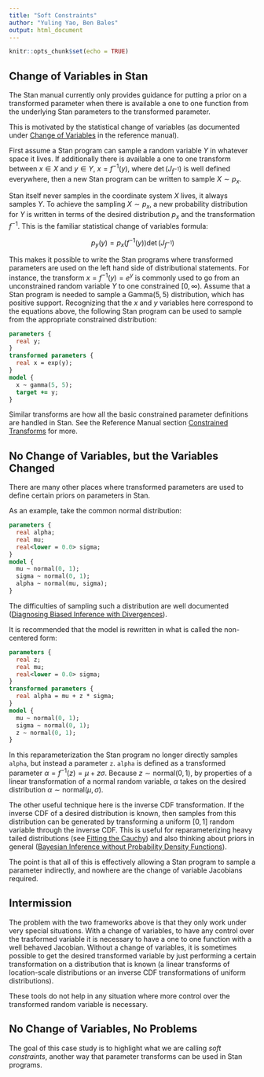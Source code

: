 ```yaml
---
title: "Soft Constraints"
author: "Yuling Yao, Ben Bales"
output: html_document
---
```


```r
knitr::opts_chunk$set(echo = TRUE)
```

## Change of Variables in Stan

The Stan manual currently only provides guidance for putting a prior on a transformed parameter when there is available a one to one function from the underlying Stan parameters to the transformed parameter.

This is motivated by the statistical change of variables (as documented under [Change of Variables](https://mc-stan.org/docs/2_24/reference-manual/change-of-variables-section.html) in the reference manual).

First assume a Stan program can sample a random variable $Y$ in whatever space it lives. If additionally there is available a one to one transform between $x \in X$ and $y \in Y$, $x = f^{-1}(y)$, where $\det(J_{f^{-1}})$ is well defined everywhere, then a new Stan program can be written to sample $X \sim p_x$.

Stan itself never samples in the coordinate system $X$ lives, it always samples $Y$. To achieve the sampling $X \sim p_x$, a new probability distribution for $Y$ is written in terms of the desired distribution $p_x$ and the transformation $f^{-1}$. This is the familiar statistical change of variables formula:

$$
p_y(y) = p_x(f^{-1}(y)) \det \left( J_{f^{-1}} \right)
$$

This makes it possible to write the Stan programs where transformed parameters are used on the left hand side of distributional statements. For instance, the transform $x = f^{-1}(y) = e^y$ is commonly used to go from an unconstrained random variable $Y$ to one constrained $[0, \infty)$. Assume that a Stan program is needed to sample a $\text{Gamma}(5, 5)$ distribution, which has positive support. Recognizing that the $x$ and $y$ variables here correspond to the equations above, the following Stan program can be used to sample from the appropriate constrained distribution:

```stan
parameters {
  real y;
}
transformed parameters {
  real x = exp(y);
}
model {
  x ~ gamma(5, 5);
  target += y;
}
```

Similar transforms are how all the basic constrained parameter definitions are handled in Stan. See the Reference Manual section [Constrained Transforms](https://mc-stan.org/docs/2_24/reference-manual/variable-transforms-chapter.html) for more.

## No Change of Variables, but the Variables Changed

There are many other places where transformed parameters are used to define certain priors on parameters in Stan.

As an example, take the common normal distribution:

```stan
parameters {
  real alpha;
  real mu;
  real<lower = 0.0> sigma;
}
model {
  mu ~ normal(0, 1);
  sigma ~ normal(0, 1);
  alpha ~ normal(mu, sigma);
}
```

The difficulties of sampling such a distribution are well documented ([Diagnosing Biased Inference with Divergences](https://mc-stan.org/users/documentation/case-studies/divergences_and_bias.html)).

It is recommended that the model is rewritten in what is called the non-centered form:

```stan
parameters {
  real z;
  real mu;
  real<lower = 0.0> sigma;
}
transformed parameters {
  real alpha = mu + z * sigma;
}
model {
  mu ~ normal(0, 1);
  sigma ~ normal(0, 1);
  z ~ normal(0, 1);
}
```

In this reparameterization the Stan program no longer directly samples `alpha`, but instead a parameter `z`. `alpha` is defined as a transformed parameter $\alpha = f^{-1}(z) = \mu + z \sigma$. Because $z \sim \text{normal}(0, 1)$, by properties of a linear transformation of a normal random variable, $\alpha$ takes on the desired distribution $\alpha \sim \text{normal}(\mu, \sigma)$.

The other useful technique here is the inverse CDF transformation. If the inverse CDF of a desired distribution is known, then samples from this distribution can be generated by transforming a uniform $[0, 1]$ random variable through the inverse CDF. This is useful for reparameterizing heavy tailed distributions (see [Fitting the Cauchy](https://betanalpha.github.io/assets/case_studies/fitting_the_cauchy.html)) and also thinking about priors in general ([Bayesian Inference without Probability Density Functions](https://www.youtube.com/watch?v=_wfZSvasLFk)).

The point is that all of this is effectively allowing a Stan program to sample a parameter indirectly, and nowhere are the change of variable Jacobians required.

## Intermission

The problem with the two frameworks above is that they only work under very special situations. With a change of variables, to have any control over the trasformed variable it is necessary to have a one to one function with a well behaved Jacobian. Without a change of variables, it is sometimes possible to get the desired transformed variable by just performing a certain transformation on a distribution that is known (a linear transforms of location-scale distributions or an inverse CDF transformations of uniform distributions).

These tools do not help in any situation where more control over the transformed random variable is necessary.

## No Change of Variables, No Problems

The goal of this case study is to highlight what we are calling *soft constraints*, another way that parameter transforms can be used in Stan programs.

